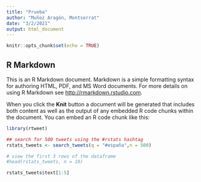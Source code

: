 ```yaml
---
title: "Prueba"
author: "Muñoz Aragón, Montserrat"
date: "3/2/2021"
output: html_document
---
```


```r
knitr::opts_chunk$set(echo = TRUE)
```

## R Markdown

This is an R Markdown document. Markdown is a simple formatting syntax for authoring HTML, PDF, and MS Word documents. For more details on using R Markdown see <http://rmarkdown.rstudio.com>.

When you click the **Knit** button a document will be generated that includes both content as well as the output of any embedded R code chunks within the document. You can embed an R code chunk like this:

```r
library(rtweet)
```

```r
## search for 500 tweets using the #rstats hashtag
rstats_tweets <- search_tweets(q = "#españa",n = 500)

# view the first 3 rows of the dataframe
#head(rstats_tweets, n = 10)

rstats_tweets$text[1:5]
```

